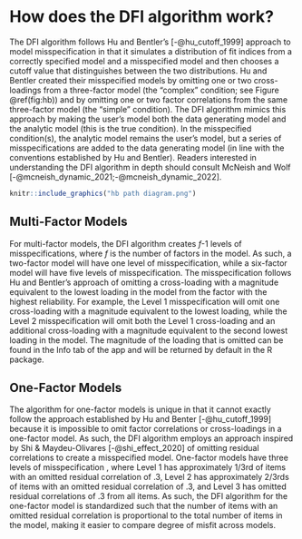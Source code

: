# How does the DFI algorithm work? {#algorithm}

The DFI algorithm follows Hu and Bentler’s [-@hu_cutoff_1999] approach to model misspecification in that it simulates a distribution of fit indices from a correctly specified model and a misspecified model and then chooses a cutoff value that distinguishes between the two distributions. Hu and Bentler created their misspecified models by omitting one or two cross-loadings from a three-factor model (the “complex” condition; see Figure \@ref(fig:hb)) and by omitting one or two factor correlations from the same three-factor model (the “simple” condition). The DFI algorithm mimics this approach by making the user’s model both the data generating model and the analytic model (this is the true condition). In the misspecified condition(s), the analytic model remains the user’s model, but a series of misspecifications are added to the data generating model (in line with the conventions established by Hu and Bentler). Readers interested in understanding the DFI algorithm in depth should consult McNeish and Wolf [-@mcneish_dynamic_2021;-@mcneish_dynamic_2022]. 

```r

knitr::include_graphics("hb path diagram.png")
```

## Multi-Factor Models

For multi-factor models, the DFI algorithm creates $f$-1 levels of misspecifications, where $f$ is the number of factors in the model. As such, a two-factor model will have one level of misspecification, while a six-factor model will have five levels of misspecification. The misspecification follows Hu and Bentler’s approach of omitting a cross-loading with a magnitude equivalent to the lowest loading in the model from the factor with the highest reliability. For example, the Level 1 misspecification will omit one cross-loading with a magnitude equivalent to the lowest loading, while the Level 2 misspecification will omit both the Level 1 cross-loading and an additional cross-loading with a magnitude equivalent to the second lowest loading in the model. The magnitude of the loading that is omitted can be found in the Info tab of the app and will be returned by default in the R package.

## One-Factor Models

The algorithm for one-factor models is unique in that it cannot exactly follow the approach established by Hu and Benter [-@hu_cutoff_1999] because it is impossible to omit factor correlations or cross-loadings in a one-factor model. As such, the DFI algorithm employs an approach inspired by Shi & Maydeu-Olivares [-@shi_effect_2020] of omitting residual correlations to create a misspecified model. One-factor models have three levels of misspecification , where Level 1 has approximately 1/3rd of items with an omitted residual correlation of .3, Level 2 has approximately 2/3rds of items with an omitted residual correlation of .3, and Level 3 has omitted residual correlations of .3 from all items. As such, the DFI algorithm for the one-factor model is standardized such that the number of items with an omitted residual correlation is proportional to the total number of items in the model, making it easier to compare degree of misfit across models.
